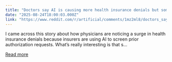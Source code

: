 ```yaml
---
title: "Doctors say AI is causing more health insurance denials but some are fighting back with AI"
date: "2025-08-24T18:00:03.000Z"
link: "https://www.reddit.com/r/artificial/comments/1mz2ml8/doctors_say_ai_is_causing_more_health_insurance/"
---
```


I came across this story about how physicians are noticing a surge in health insurance denials because insurers are using AI to screen prior authorization requests. What’s really interesting is that s...

[Read more](https://www.reddit.com/r/artificial/comments/1mz2ml8/doctors_say_ai_is_causing_more_health_insurance/)
